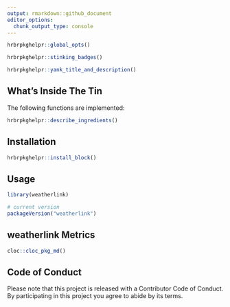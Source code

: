 ```yaml
---
output: rmarkdown::github_document
editor_options: 
  chunk_output_type: console
---
```

```r
hrbrpkghelpr::global_opts()
```

```r
hrbrpkghelpr::stinking_badges()
```

```r
hrbrpkghelpr::yank_title_and_description()
```

## What's Inside The Tin

The following functions are implemented:

```r
hrbrpkghelpr::describe_ingredients()
```

## Installation

```r
hrbrpkghelpr::install_block()
```

## Usage

```r
library(weatherlink)

# current version
packageVersion("weatherlink")

```

## weatherlink Metrics

```r
cloc::cloc_pkg_md()
```

## Code of Conduct

Please note that this project is released with a Contributor Code of Conduct. 
By participating in this project you agree to abide by its terms.
